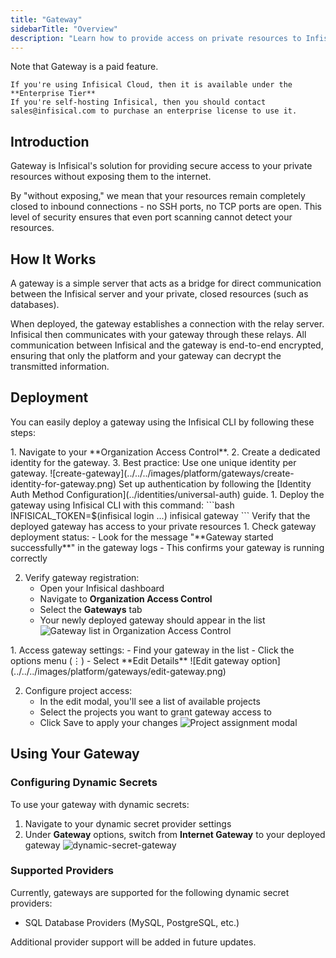 ```yaml
---
title: "Gateway"
sidebarTitle: "Overview"
description: "Learn how to provide access on private resources to Infisical."
---
```


<Info>
    Note that Gateway is a paid feature.

    If you're using Infisical Cloud, then it is available under the **Enterprise Tier**
    If you're self-hosting Infisical, then you should contact sales@infisical.com to purchase an enterprise license to use it.

</Info>

## Introduction

Gateway is Infisical's solution for providing secure access to your private resources without exposing them to the internet.

By "without exposing," we mean that your resources remain completely closed to inbound connections - no SSH ports, no TCP ports are open.
This level of security ensures that even port scanning cannot detect your resources.

## How It Works

A gateway is a simple server that acts as a bridge for direct communication between the Infisical server and your private, closed resources (such as databases).

When deployed, the gateway establishes a connection with the relay server. Infisical then communicates with your gateway through these relays.
All communication between Infisical and the gateway is end-to-end encrypted, ensuring that only the platform and your gateway can decrypt the transmitted information.

## Deployment

You can easily deploy a gateway using the Infisical CLI by following these steps:

<Steps>
  <Step title="Create a Gateway Identity">
    1. Navigate to your **Organization Access Control**. 
    2. Create a dedicated identity for the gateway. 
    3. Best practice: Use one unique identity per gateway.
    ![create-gateway](../../../images/platform/gateways/create-identity-for-gateway.png)
  </Step>
  
  <Step title="Configure Authentication Method">
    Set up authentication by following the [Identity Auth Method Configuration](../identities/universal-auth) guide.
  </Step>

  <Step title="Deploy the Gateway">
    1. Deploy the gateway using Infisical CLI with this command: 
    ```bash
    INFISICAL_TOKEN=$(infisical login ...) infisical gateway 
    ```
  <Note>
    Verify that the deployed gateway has access to your private resources
  </Note>

  </Step>
<Step title="Verify Gateway Deployment">
   1. Check gateway deployment status:
       - Look for the message "**Gateway started successfully**" in the gateway logs
       - This confirms your gateway is running correctly
  
   2. Verify gateway registration:
       - Open your Infisical dashboard
       - Navigate to **Organization Access Control**
       - Select the **Gateways** tab
       - Your newly deployed gateway should appear in the list
   ![Gateway list in Organization Access Control](../../../images/platform/gateways/gateway-list.png)
</Step>

 <Step title="Link Gateway to Projects">
   1. Access gateway settings:
      - Find your gateway in the list
      - Click the options menu (⋮)
      - Select **Edit Details**
   ![Edit gateway option](../../../images/platform/gateways/edit-gateway.png)
  
   2. Configure project access:
      - In the edit modal, you'll see a list of available projects
      - Select the projects you want to grant gateway access to
      - Click Save to apply your changes
   ![Project assignment modal](../../../images/platform/gateways/assign-project.png)
 </Step>
</Steps>

## Using Your Gateway

### Configuring Dynamic Secrets

To use your gateway with dynamic secrets:

1. Navigate to your dynamic secret provider settings
2. Under **Gateway** options, switch from **Internet Gateway** to your deployed gateway
   ![dynamic-secret-gateway](../../../images/platform/gateways/dynamic-secret.png)

### Supported Providers

Currently, gateways are supported for the following dynamic secret providers:

- SQL Database Providers (MySQL, PostgreSQL, etc.)

<Note>Additional provider support will be added in future updates.</Note>
